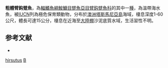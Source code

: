 {{Speciesbox
| taxon = Brachionichthys hirsutus
| binomial_authority = [[Lacepède|Lacepède]], 1804
| status = CR
| status_system = IUCN3.1
| image = Brachionichthys hirsutus RLS.jpg
| synonyms = *''Lophius hirsutus'', <small>Lacepède, 1804</small>
}}
'''粗體臂鈎躄魚'''，為[[輻鰭魚綱|輻鰭魚綱]][[鮟鱇目|鮟鱇目]][[躄魚亞目|躄魚亞目]][[臂鈎躄魚科|臂鈎躄魚科]]的其中一[[種|種]]，為溫帶海水魚，被[[IUCN|IUCN]]列為極危保育類動物，分布於[[澳洲|澳洲]][[塔斯馬尼亞島|塔斯馬尼亞島]]海域，棲息深度1-60公尺，體長可達15公分，棲息在近海至[[大陸棚|大陸棚]]沙泥底質水域，生活習性不明。

==参考文献==
{{refbegin}}
*{{FishBase_species|genus=Brachionichthys|species=hirsutus|year=2014|month=2}}
{{refend}}

{{魚類小作品}}
{{Taxonbar}}
[[Category:臂鈎躄魚屬|hirsutus]]
[[Category:1804年描述的鱼类|B]]